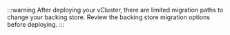 :::warning
After deploying your vCluster, there are limited migration paths to change your backing store. Review the backing store migration options before deploying. 
:::
